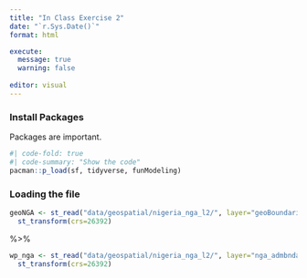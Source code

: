 ```yaml
---
title: "In Class Exercise 2"
date: "`r.Sys.Date()`"
format: html

execute:
  message: true
  warning: false
  
editor: visual
---
```


### Install Packages

::: callout-tip
Packages are important.
:::

```r
#| code-fold: true
#| code-summary: "Show the code"
pacman::p_load(sf, tidyverse, funModeling)
```

### Loading the file

```r
geoNGA <- st_read("data/geospatial/nigeria_nga_l2/", layer="geoBoundaries-NGA-ADM2") %>% 
  st_transform(crs=26392)
```

%\>%

```r
wp_nga <- st_read("data/geospatial/nigeria_nga_l2/", layer="nga_admbnda_adm2_osgof_20190417") %>% 
  st_transform(crs=26392)
```
